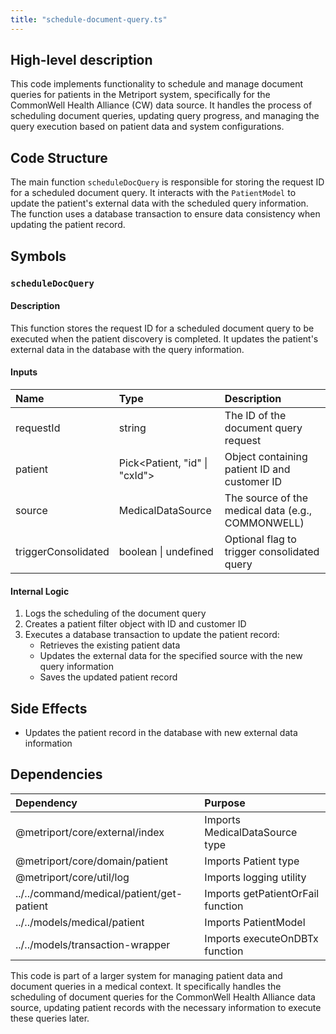 ```yaml
---
title: "schedule-document-query.ts"
---
```


## High-level description
This code implements functionality to schedule and manage document queries for patients in the Metriport system, specifically for the CommonWell Health Alliance (CW) data source. It handles the process of scheduling document queries, updating query progress, and managing the query execution based on patient data and system configurations.

## Code Structure
The main function `scheduleDocQuery` is responsible for storing the request ID for a scheduled document query. It interacts with the `PatientModel` to update the patient's external data with the scheduled query information. The function uses a database transaction to ensure data consistency when updating the patient record.

## Symbols

### `scheduleDocQuery`
#### Description
This function stores the request ID for a scheduled document query to be executed when the patient discovery is completed. It updates the patient's external data in the database with the query information.

#### Inputs
| Name | Type | Description |
|:-----|:-----|:------------|
| requestId | string | The ID of the document query request |
| patient | Pick&lt;Patient, "id" \| "cxId"&gt; | Object containing patient ID and customer ID |
| source | MedicalDataSource | The source of the medical data (e.g., COMMONWELL) |
| triggerConsolidated | boolean \| undefined | Optional flag to trigger consolidated query |

#### Internal Logic
1. Logs the scheduling of the document query
2. Creates a patient filter object with ID and customer ID
3. Executes a database transaction to update the patient record:
   - Retrieves the existing patient data
   - Updates the external data for the specified source with the new query information
   - Saves the updated patient record

## Side Effects
- Updates the patient record in the database with new external data information

## Dependencies
| Dependency | Purpose |
|:-----------|:--------|
| @metriport/core/external/index | Imports MedicalDataSource type |
| @metriport/core/domain/patient | Imports Patient type |
| @metriport/core/util/log | Imports logging utility |
| ../../command/medical/patient/get-patient | Imports getPatientOrFail function |
| ../../models/medical/patient | Imports PatientModel |
| ../../models/transaction-wrapper | Imports executeOnDBTx function |

This code is part of a larger system for managing patient data and document queries in a medical context. It specifically handles the scheduling of document queries for the CommonWell Health Alliance data source, updating patient records with the necessary information to execute these queries later.